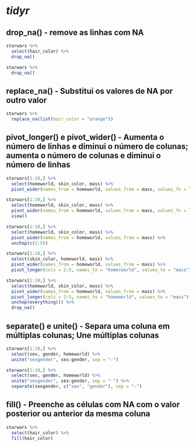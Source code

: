 # *tidyr*


## drop_na() - remove as linhas com NA
```r
starwars %>% 
  select(hair_color) %>% 
  drop_na()

starwars %>%
  drop_na()
```


## replace_na() - Substitui os valores de NA por outro valor
```r
starwars %>% 
  replace_na(list(hair_color = "orange"))
```


## pivot_longer() e pivot_wider() - Aumenta o número de linhas e diminui o número de colunas; aumenta o número de colunas e diminui o número de linhas
```r
starwars[1:10,] %>%
  select(homeworld, skin_color, mass) %>% 
  pivot_wider(names_from = homeworld, values_from = mass, values_fn = list)

starwars[1:10,] %>%
  select(homeworld, skin_color, mass) %>% 
  pivot_wider(names_from = homeworld, values_from = mass, values_fn = list) %>% 
  view()

starwars[1:10,] %>%
  select(homeworld, skin_color, mass) %>% 
  pivot_wider(names_from = homeworld, values_from = mass) %>% 
  unchop(c(2:5))

starwars[1:10,] %>%
  select(skin_color, homeworld, mass) %>%
  pivot_wider(names_from = homeworld, values_from = mass) %>%
  pivot_longer(cols = 2:5, names_to = "homerworld", values_to = "mass")

starwars[1:10,] %>%
  select(homeworld, skin_color, mass) %>%
  pivot_wider(names_from = homeworld, values_from = mass) %>%
  pivot_longer(cols = 2:5, names_to = "homeworld", values_to = "mass") %>%
  unchop(everything()) %>% 
  drop_na()
```


## separate() e unite() - Separa uma coluna em múltiplas colunas; Une múltiplas colunas
```r
starwars[1:10,] %>% 
  select(sex, gender, homeworld) %>% 
  unite("sexgender", sex:gender, sep = "-")

starwars[1:10,] %>% 
  select(sex, gender, homeworld) %>% 
  unite("sexgender", sex:gender, sep = "-") %>% 
  separate(sexgender, c("sex", "gender"), sep = "-")
```


## fill() - Preenche as células com NA com o valor posterior ou anterior da mesma coluna
```r
starwars %>% 
  select(hair_color) %>% 
  fill(hair_color)
```